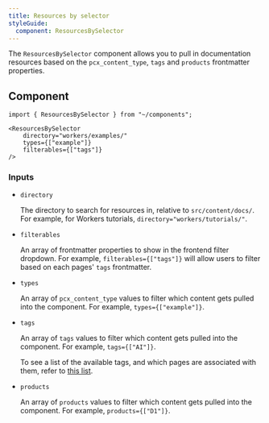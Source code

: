 ```yaml
---
title: Resources by selector
styleGuide:
  component: ResourcesBySelector
---
```



The `ResourcesBySelector` component allows you to pull in documentation resources based on the `pcx_content_type`, `tags` and `products` frontmatter properties.

## Component

```mdx live
import { ResourcesBySelector } from "~/components";

<ResourcesBySelector
	directory="workers/examples/"
	types={["example"]}
	filterables={["tags"]}
/>
```

### Inputs

- `directory` <Type text="string" />

  The directory to search for resources in, relative to `src/content/docs/`. For example, for Workers tutorials, `directory="workers/tutorials/"`.

- `filterables` <Type text="string[]" />

  An array of frontmatter properties to show in the frontend filter dropdown. For example, `filterables={["tags"]}` will allow users to filter based on each pages' `tags` frontmatter.

- `types` <Type text="string[]" />

  An array of `pcx_content_type` values to filter which content gets pulled into the component. For example, `types={["example"]}`.

- `tags` <Type text="string[]" /> <MetaInfo text="optional" />

  An array of `tags` values to filter which content gets pulled into the component. For example, `tags={["AI"]}`.

  To see a list of the available tags, and which pages are associated with them, refer to [this list](/style-guide/frontmatter/tags/).

- `products` <Type text="string[]" /> <MetaInfo text="optional" />

  An array of `products` values to filter which content gets pulled into the component. For example, `products={["D1"]}`.
